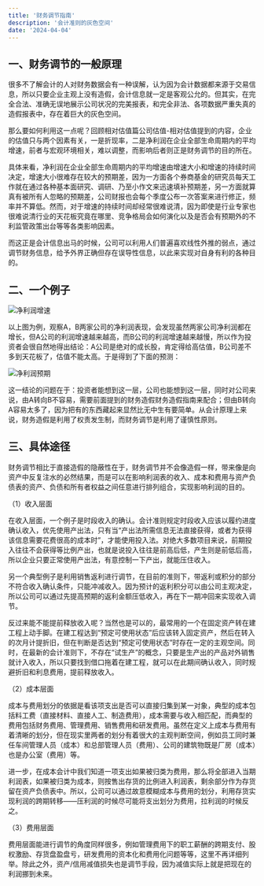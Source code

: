 ```yaml
---
title: '财务调节指南'
description: '会计准则的灰色空间'
date: '2024-04-04'
---
```


## 一、财务调节的一般原理

很多不了解会计的人对财务数据会有一种误解，认为因为会计数据都来源于交易信息，所以只要企业主观上没有造假，会计信息就一定是客观公允的。但其实，在完全合法、准确无误地展示公司状况的完美报表，和完全非法、各项数据严重失真的造假报表中，存在着巨大的灰色空间。

那么要如何利用这一点呢？回顾相对估值篇公司估值-相对估值提到的内容，企业的估值只与两个因素有关，一是折现率，二是净利润在企业全部生命周期内的平均增速，前者与宏观环境相关，难以调整，而影响后者则正是财务调节的目的所在。

具体来看，净利润在企业全部生命周期内的平均增速由增速大小和增速的持续时间决定，增速大小很难存在较大的预期差，因为一方面各个券商基金的研究员每天工作就在通过各种基本面研究、调研、乃至小作文来迅速填补预期差，另一方面就算真有被所有人忽略的预期差，公司财报也会每个季度公布一次答案来进行修正，频率并不算低。然而，对于增速的持续时间却经常很难说清，因为即使是行业专家也很难说清行业的天花板究竟在哪里、竞争格局会如何演化以及是否会有预期外的不利监管政策出台等等各类影响因素。

而这正是会计信息出马的时候，公司可以利用人们普遍喜欢线性外推的弱点，通过调节财务信息，给予外界正确但存在误导性信息，以此来实现对自身有利的各种目的。

## 二、一个例子

<div style={{ display: 'flex', justifyContent: 'center', margin: '20px 0' }}>
  <img src="/images/blog/FinancialReconciliationGuide/1.png" alt="净利润增速" />
</div>

以上图为例，观察A，B两家公司的净利润表现，会发现虽然两家公司净利润都在增长，但A公司的利润增速越来越高，而B公司的利润增速越来越慢，所以作为投资者会很自然地得出结论：A公司是绝对的成长股，肯定得给高估值，B公司差不多到天花板了，估值不能太高。于是得到了下面的预测：

<div style={{ display: 'flex', justifyContent: 'center', margin: '20px 0' }}>
  <img src="/images/blog/FinancialReconciliationGuide/2.png" alt="净利润预期" />
</div>

这一结论的问题在于：投资者能想到这一层，公司也能想到这一层，同时对公司来说，由A转向B不容易，需要前面提到的财务造假财务造假指南来配合；但由B转向A容易太多了，因为把有的东西藏起来显然比无中生有要简单。从会计原理上来说，财务造假是利用了权责发生制，而财务调节是利用了谨慎性原则。

## 三、具体途径

财务调节相比于直接造假的隐蔽性在于，财务调节并不会像造假一样，带来像是向资产中反复注水的必然结果，而是可以在影响利润表的收入、成本和费用与资产负债表的资产、负债和所有者权益之间任意进行排列组合，实现影响利润的目的。

（1）收入层面

在收入层面，一个例子是时段收入的确认。会计准则规定时段收入应该以履约进度确认收入，优先使用产出法，只有当“产出法所需信息无法直接获得，或者为获得该信息需要花费很高的成本时”，才能使用投入法。对绝大多数项目来说，前期投入往往不会获得等比例产出，也就是说投入往往是前高后低，产生则是前低后高，所以企业只要正常使用产出法，有意控制一下产出，就能压住收入。

另一个典型例子是利用销售返利进行调节，在目前的准则下，带返利或积分的部分不符合收入确认条件，只能冲减收入。因为预计的返利积分可以由公司主观决定，所以公司可以通过先提高预期的返利金额压低收入，再在下一期冲回来实现收入调节。

反过来能不能提前释放收入呢？当然也是可以的，最常用的一个在固定资产转在建工程上动手脚。在建工程达到“预定可使用状态”后应该转入固定资产，然后在转入的次月计提折旧，但在判断是否达到“预定可使用状态”时存在一定的主观空间。同时，在最新的会计准则下，不存在“试生产”的概念，只要是生产出的产品对外销售就计入收入，所以只要找到借口拖着在建工程，就可以在此期间确认收入，同时规避折旧和利息费用，提前释放收入。

（2）成本层面

成本与费用划分的依据是看该项支出是否可以直接归集到某一对象，典型的成本包括料工费（直接材料、直接人工、制造费用），成本需要与收入相匹配，而典型的费用包括财务费用、管理费用、销售费用和研发费用。虽然在定义上成本与费用有着清晰的划分，但在现实里两者的划分有着很大的主观判断空间，例如员工同时兼任车间管理人员（成本）和总部管理人员（费用）、公司的建筑物既是厂房（成本）也是办公室（费用）等。

进一步，在成本会计中我们知道一项支出如果被归类为费用，那么将全部进入当期利润表，如果被归类为成本，则按售出存货的比例进入利润表，剩余部分作为存货留在资产负债表中。所以，公司可以通过故意模糊成本与费用的划分，利用存货实现利润的跨期转移——压利润的时候尽可能将支出划分为费用，拉利润的时候反之。

（3）费用层面

费用层面能进行调节的角度同样很多，例如管理费用下的职工薪酬的跨期支付、股权激励、存货盘盈盘亏，研发费用的资本化和费用化问题等等，这里不再详细列举。除此之外，资产/信用减值损失也是调节手段，因为减值实际上就是把现在的利润挪到未来。
